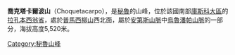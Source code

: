 {{Coord|13|13|44|S|72|51|11|W|display=title}}

'''喬克塔卡爾波山'''（Choquetacarpo），是[[秘魯|秘魯]]的山峰，位於該國南部[[庫斯科大區|庫斯科大區]]的[[拉孔本西翁省|拉孔本西翁省]]，處於[[普馬西柳山|普馬西柳山]]西北面，屬於[[安第斯山脈|安第斯山脈]]中[[烏魯潘帕山脈|烏魯潘帕山脈]]的一部分，海拔高度5,520米。

{{Peru-geo-stub}}
[[Category:秘魯山峰|Category:秘魯山峰]]